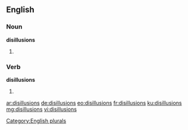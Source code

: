 ==English==

===Noun===
'''disillusions'''

# {{plural of|disillusion}}

===Verb===
'''disillusions'''

# {{third-person singular of|disillusion}}

[[Category:English plurals]]

[[ar:disillusions]]
[[de:disillusions]]
[[eo:disillusions]]
[[fr:disillusions]]
[[ku:disillusions]]
[[mg:disillusions]]
[[vi:disillusions]]